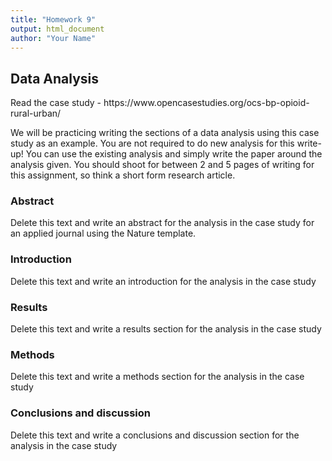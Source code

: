 ```yaml
---
title: "Homework 9"
output: html_document
author: "Your Name"
---
```



## Data Analysis

Read the case study
  - https://www.opencasestudies.org/ocs-bp-opioid-rural-urban/
  
We will be practicing writing the sections of a data analysis using this case study as an example. You are not required to do new analysis for this write-up! 
You can use the existing analysis and simply write the paper around the analysis given. You should shoot for between 2 and 5 pages of writing for this assignment,
so think a short form research article. 
  
### Abstract

Delete this text and write an abstract for the analysis in the case study for an applied journal using the Nature template. 

### Introduction

Delete this text and write an introduction for the analysis in the case study

### Results

Delete this text and write a results section for the analysis in the case study 

### Methods

Delete this text and write a methods section for the analysis in the case study 

### Conclusions and discussion

Delete this text and write a conclusions and discussion section for the analysis in the case study  

